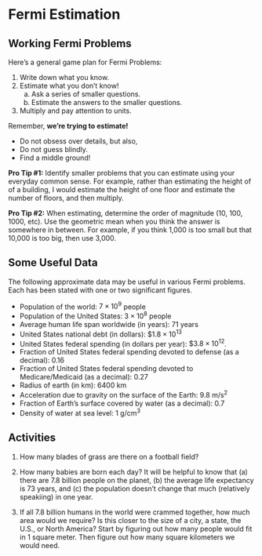 # Fermi Estimation


## Working Fermi Problems

Here's a general game plan for Fermi Problems:

1. Write down what you know. 
2. Estimate what you don't know!
    a. Ask a series of smaller questions. 
    b. Estimate the answers to the smaller questions. 
3. Multiply and pay attention to units.

\bigskip

Remember, **we're trying to estimate!**

* Do not obsess over details, but also,
* Do not guess blindly.
* Find a middle ground!

**Pro Tip \#1:** Identify smaller problems that you can estimate using your everyday common sense. For example, rather than estimating the height of of  a building, I would estimate the height of one floor and estimate the number of floors, and then multiply.

**Pro Tip \#2:** When estimating, determine the order of magnitude (10, 100, 1000, etc). Use the geometric mean when you think the answer is somewhere in between. For example, if you think 1,000 is too small but that 10,000 is too big, then use 3,000.

## Some Useful Data

The following approximate data may be useful in various Fermi problems. Each has been stated with one or two significant figures.

* Population of the world: $7 \times 10^9$ people 
* Population of the United States: $3 \times 10^8$ people
* Average human life span worldwide (in years): 71 years  
* United States national debt (in dollars): $\$1.8 \times 10^{13}$ 
* United States federal spending (in dollars per year): $\$3.8 \times 10^{12}$.
* Fraction of United States federal spending devoted to defense (as a decimal): 0.16
* Fraction of United States federal spending devoted to Medicare/Medicaid (as a decimal): 0.27
* Radius of earth (in km): 6400 km
* Acceleration due to gravity on the surface of the Earth: $9.8 \text{ m/}\text{s}^2$
* Fraction of Earth’s surface covered by water (as a decimal): 0.7
* Density of water at sea level: $1 \text{ g}/\text{cm}^3$


## Activities


1. How many blades of grass are there on a football field?

1. How many babies are born each day? It will be helpful to know that (a) there are 7.8 billion people on the planet, (b) the average life expectancy is 73 years, and (c) the population doesn't change that much (relatively speakiing) in one year.

1. If all 7.8 billion humans in the world were crammed together, how much area would we require? Is this closer to the size of a city, a state, the U.S., or North America? Start by figuring out how many people would fit in 1 square meter. Then figure out how many square kilometers we would need.

<!--

## Solutions


1. I think that I can estimate the number of blades in a square inch. 10 is too small, 100 seems okay, but 1000 is too many. Among my choices of 30, 100 and 300, I guess that I like 100 blades per square inch. I know that a football field is 100 yards long. I guess that the end zones are 10 yards deep, for 120 yards total.  I'll estimate that the field is 30 yards across. 
So my answer would be
$$
\left(100 \, \frac{\mbox{blades}}{\mbox{in}^2} \right) \left(36^2 \, \frac{\mbox{in}^2}{\mbox{yard}^2} \right) \left(120 \mbox{ yards} \right) \left(30 \mbox{ yards} \right)
= 4.7 \times 10^8
$$
and my final estimate is 500 million blades of grass.

  1. The population  of the earth is growing, but not very quickly.  So let's assume that the number of deaths is the same as the number of births. Life expectancy is 73 years, so about 1/73 of the population dies each year. So 1/73 of the population is also born each year. This leads to the estimation:
$$
7.8 \times 10^9 \mbox{ people} \times \frac{1 \mbox{ birth/year}}{73 \mbox{ people}}  \times \frac{1 \mbox{ year}}{365 \mbox{ days}} = 292,738 \frac{\mbox{ births}}{\mbox{ day}}. 
$$
So my final estimation is $300,000$ babies born per day.
  
  1. Let's start with the hint: How many people could we cram  into one square meter? I think that we could fit about 10 people (but not 30). So  we would need 
$$
\left( 7.8 \times 10^9 \mbox{ people} \right) \left( \frac{1 \mbox{ m}^2}{10 \mbox{ people}} \right) = 7.8 \times 10^8 \mbox{ m}^2
$$ 
to fit everyone on the planet.  Converting to square kilometers requires dividing by $(10^3)^2 = 10^6$, which gives
$$
\left( 7.8 \times 10^8 \mbox{ m}^2 \right) \left( \frac{1 \mbox{ km}^2}{10^6 \mbox{ m}^2} \right)
= 780 \mbox{ km}^2.
$$

This is less than $30^2=900$, which is much closer to the size of a city than the size of a state. In fact, $30 \mbox{ km} \times 30 \mbox{ km}$  is similar to the size of the  "metro area"  of a big city. 

-->